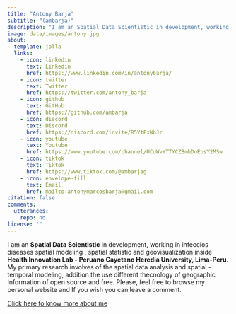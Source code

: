 ```yaml
---
title: "Antony Barja"
subtitle: "(ambarja)"
description: "I am an Spatial Data Scientistic in development, working in infeccios diseases spatial modeling , spatial statistic and geovisualization inside Health Innovation Lab - Peruano Cayetano Heredia University, Lima-Peru. My primary research involves of the spatial data analysis and spatial - temporal modeling, addition the use different thecnology of geographic Information of open source and free. Please, feel free to browse my personal website and If you wish you can leave a comment."
image: data/images/antony.jpg
about:
  template: jolla
  links:
    - icon: linkedin
      text: Linkedin
      href: https://www.linkedin.com/in/antonybarja/
    - icon: twitter
      text: Twitter
      href: https://twitter.com/antony_barja
    - icon: github
      text: GitHub
      href: https://github.com/ambarja
    - icon: discord
      text: Discord
      href: https://discord.com/invite/R5YtFxWbJr
    - icon: youtube
      text: Youtube  
      href: https://www.youtube.com/channel/UCuWvYTTYCZBmbDoEbsY2MSw
    - icon: tiktok
      text: Tiktok
      href: https://www.tiktok.com/@ambarjag        
    - icon: envelope-fill
      text: Email
      href: mailto:antonymarcosbarja@gmail.com
citation: false
comments: 
  utterances: 
    repo: no
license: ""
---
```

<style>
p.subtitle {
    margin-top: -0.25em;
    margin-bottom: 0.5em;
    text-align: center;
}
div.quarto-about-jolla .about-sep {
    width: 0%;
}
</style>

I am an **Spatial Data Scientistic** in development, working in infeccios diseases spatial modeling , spatial statistic and geovisualization inside **Health Innovation Lab - Peruano Cayetano Heredia University, Lima-Peru**. My primary research involves of the spatial data analysis and spatial - temporal modeling, addition the use different thecnology of geographic Information of open source and free. Please, feel free to browse my personal website and If you wish you can leave a comment. 

[Click here to know more about me](https://karatsidhu.com/data/about/about.html)